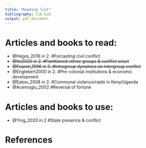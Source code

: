 ```yaml
---
title: "Reading list"
bibliography: lib.bib
output: pdf_document
---
```


Articles and books to read:
==========================

- @Hegre_2016 in 2. #Forcasting civil conflict
- ~~@Ito2020 in 2. #Partitioned ethnic groups & conflict onset~~
- ~~@Fearon_1996 in 3. #Intragroup dynamics on intergroup conflict~~
- @Englebert2000 in 2. #Pre-colonial institutions & economic development
- @Eaton_2008 in 2. #Communal violence/raids in Keny/Uganda
- @Acemoglu_2002 #Reversal of fortune

Articles and books to use:
=========================

- @Ying_2020 in 2 #State presence & conflict

# References
